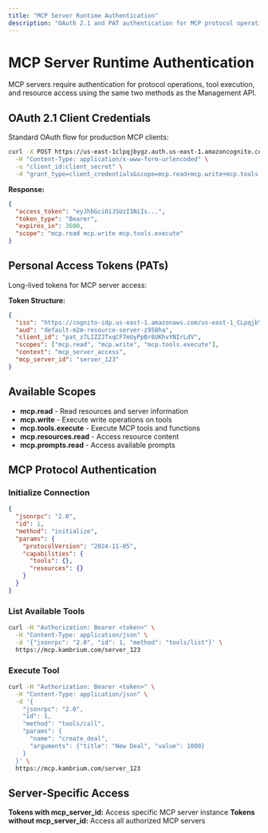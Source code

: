 ```yaml
---
title: "MCP Server Runtime Authentication"
description: "OAuth 2.1 and PAT authentication for MCP protocol operations"
---
```


# MCP Server Runtime Authentication

MCP servers require authentication for protocol operations, tool execution, and resource access using the same two methods as the Management API.

## OAuth 2.1 Client Credentials

Standard OAuth flow for production MCP clients:

```bash
curl -X POST https://us-east-1clpqjbygz.auth.us-east-1.amazoncognito.com/oauth2/token \
  -H "Content-Type: application/x-www-form-urlencoded" \
  -u "client_id:client_secret" \
  -d "grant_type=client_credentials&scope=mcp.read+mcp.write+mcp.tools.execute"
```

**Response:**

```json
{
  "access_token": "eyJhbGciOiJSUzI1NiIs...",
  "token_type": "Bearer",
  "expires_in": 3600,
  "scope": "mcp.read mcp.write mcp.tools.execute"
}
```

## Personal Access Tokens (PATs)

Long-lived tokens for MCP server access:

**Token Structure:**

```json
{
  "iss": "https://cognito-idp.us-east-1.amazonaws.com/us-east-1_CLpqjbYgz",
  "aud": "default-m2m-resource-server-z958ha",
  "client_id": "pat_z7LIZZJTxqCF7mUyPpBr6UKhvYNIrLdV",
  "scopes": ["mcp.read", "mcp.write", "mcp.tools.execute"],
  "context": "mcp_server_access",
  "mcp_server_id": "server_123"
}
```

## Available Scopes

- **mcp.read** - Read resources and server information
- **mcp.write** - Execute write operations on tools
- **mcp.tools.execute** - Execute MCP tools and functions
- **mcp.resources.read** - Access resource content
- **mcp.prompts.read** - Access available prompts

## MCP Protocol Authentication

### Initialize Connection

```json
{
  "jsonrpc": "2.0",
  "id": 1,
  "method": "initialize",
  "params": {
    "protocolVersion": "2024-11-05",
    "capabilities": {
      "tools": {},
      "resources": {}
    }
  }
}
```

### List Available Tools

```bash
curl -H "Authorization: Bearer <token>" \
  -H "Content-Type: application/json" \
  -d '{"jsonrpc": "2.0", "id": 1, "method": "tools/list"}' \
  https://mcp.kambrium.com/server_123
```

### Execute Tool

```bash
curl -H "Authorization: Bearer <token>" \
  -H "Content-Type: application/json" \
  -d '{
    "jsonrpc": "2.0",
    "id": 1,
    "method": "tools/call",
    "params": {
      "name": "create_deal",
      "arguments": {"title": "New Deal", "value": 1000}
    }
  }' \
  https://mcp.kambrium.com/server_123
```

## Server-Specific Access

**Tokens with mcp_server_id:** Access specific MCP server instance
**Tokens without mcp_server_id:** Access all authorized MCP servers
